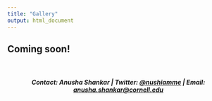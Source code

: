 ```yaml
---
title: "Gallery"
output: html_document
---
```


## Coming soon!

<br />
<center>
##### Contact: Anusha Shankar  |  Twitter: [\@nushiamme](https://twitter.com/nushiamme)  |  Email: [anusha.shankar@cornell.edu](mailto:anusha.shankar@cornell.edu) 
</center>

<div class="tocify-extend-page" data-unique="tocify-extend-page" style="height: 0;"></div>